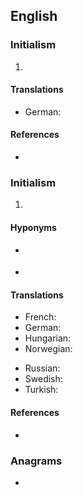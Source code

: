 {{also|ioc|IoC|íoc|ìoc}}
==English==

===Initialism===
{{rfc-header|Initialism}}
{{head|en|initialism|plural|IOCs}}

# {{lb|en|business}} {{initialism of|[[inter|Inter]][[-]][[office|Office]] [[communication|Communication]]|lang=en}}

====Translations====
{{trans-top|initialism of inter-office communication}}
{{trans-mid}}
{{trans-bottom}}

{{trans-top|initialism of inversion of control}}
* German: {{t+|de|IoC|f}}
{{trans-mid}}
{{trans-bottom}}

====References====
* {{pedia|IOC (disambiguation)}}

===Initialism===
{{rfc-header|Initialism}}
{{head|en|initialism}}

# {{lb|en|sports}} {{initialism of|[[international|International]] [[Olympic]] [[committee|Committee]]|lang=en}}

====Hyponyms====
* {{l|en|IPC}} {{gloss|International Paralympic Committee}}
* {{l|en|NOC}} {{gloss|National Olympic Committee}}

====Translations====
{{trans-top|initialism of International Olympic Committee}}
* French: {{t+|fr|CIO}}
* German: {{t+|de|IOK}}
* Hungarian: {{t+|hu|NOB}}
* Norwegian: {{t|no|IOK}}
{{trans-mid}}
* Russian: {{t|ru|МОК|m}} {{qualifier|Междунаро́дный олимпи́йский комите́т}}
* Swedish: {{t+|sv|IOK}}
* Turkish: {{t|tr|UOK}}
{{trans-bottom}}

====References====
* {{pedia|International Olympic Committee}}

===Anagrams===
* {{anagrams|en|-oic|CIO|COI|OIC|OIc.|oic}}